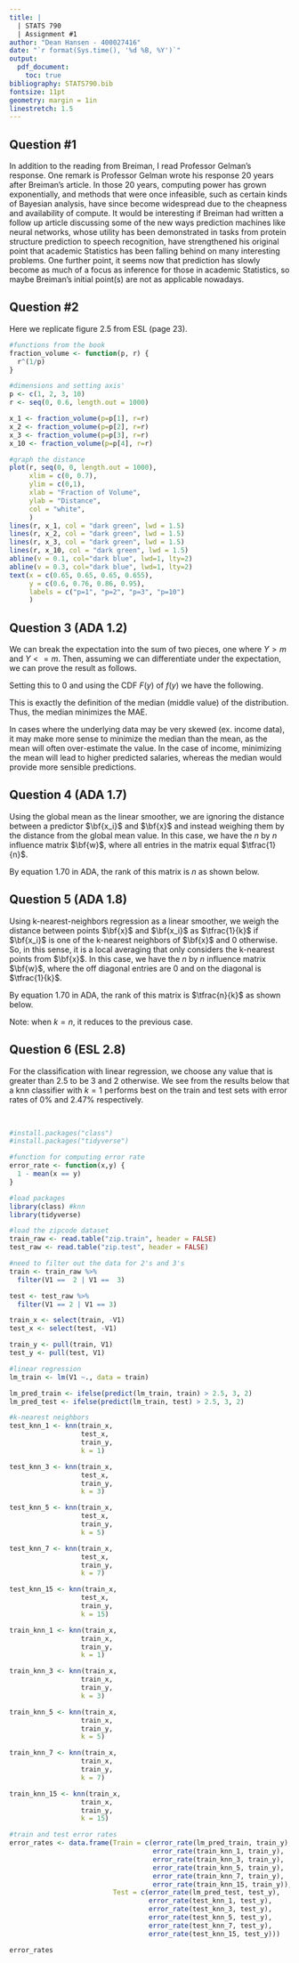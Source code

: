 ```yaml
---
title: |
  | STATS 790
  | Assignment #1
author: "Dean Hansen - 400027416"
date: "`r format(Sys.time(), '%d %B, %Y')`"
output: 
  pdf_document:
    toc: true
bibliography: STATS790.bib
fontsize: 11pt
geometry: margin = 1in
linestretch: 1.5
---
```


\newpage
## Question #1

In addition to the reading from Breiman, I read Professor Gelman's response. One remark is Professor Gelman wrote his response 20 years after Breiman's article. In those 20 years, computing power has grown exponentially, and methods that were once infeasible, such as certain kinds of Bayesian analysis, have since become widespread due to the cheapness and availability of compute. It would be interesting if Breiman had written a follow up article discussing some of the new ways prediction machines like neural networks, whose utility has been demonstrated in tasks from protein structure prediction to speech recognition, have strengthened his original point that academic Statistics has been falling behind on many interesting problems. One further point, it seems now that prediction has slowly become as much of a focus as inference for those in academic Statistics, so maybe Breiman's initial point(s) are not as applicable nowadays.

\newpage
## Question #2

Here we replicate figure 2.5 from ESL (page 23).

```r
#functions from the book
fraction_volume <- function(p, r) {
  r^(1/p)
}

#dimensions and setting axis'
p <- c(1, 2, 3, 10)
r <- seq(0, 0.6, length.out = 1000)

x_1 <- fraction_volume(p=p[1], r=r)
x_2 <- fraction_volume(p=p[2], r=r)
x_3 <- fraction_volume(p=p[3], r=r)
x_10 <- fraction_volume(p=p[4], r=r)

#graph the distance
plot(r, seq(0, 0, length.out = 1000), 
     xlim = c(0, 0.7),
     ylim = c(0,1),
     xlab = "Fraction of Volume",
     ylab = "Distance",
     col = "white",
     )
lines(r, x_1, col = "dark green", lwd = 1.5)
lines(r, x_2, col = "dark green", lwd = 1.5)
lines(r, x_3, col = "dark green", lwd = 1.5)
lines(r, x_10, col = "dark green", lwd = 1.5)
abline(v = 0.1, col="dark blue", lwd=1, lty=2)
abline(v = 0.3, col="dark blue", lwd=1, lty=2)
text(x = c(0.65, 0.65, 0.65, 0.655),
     y = c(0.6, 0.76, 0.86, 0.95),
     labels = c("p=1", "p=2", "p=3", "p=10")
     )
```


\newpage
## Question 3 (ADA 1.2)

We can break the expectation into the sum of two pieces, one where $Y > m$ and $Y <= m$. Then, assuming we can differentiate under the expectation, we can prove the result as follows.

```{=latex}
\begin{align}
\tfrac{d}{dm} MAE(m) &= \tfrac{d}{dm} E[|Y-m|]\\
&= \tfrac{d}{dm}[\int_{-\infty}^{m} (m-Y)*f(y)dy + \int_{m}^{\infty} (Y-m)*f(y)dy]\\
&= \int_{-\infty}^{m} f(y)dy - 0 + 0 - \int_{m}^{\infty} f(y)dy]
\end{align}
```

Setting this to $0$ and using the CDF $F(y)$ of $f(y)$ we have the following.

```{=latex}
\begin{align}
0 &= F(m) - (1-F(m))\\
2*F(m) &= 1\\
F(m) &= 1/2
\end{align}
```

This is exactly the definition of the median (middle value) of the distribution. Thus, the median minimizes the MAE. 

In cases where the underlying data may be very skewed (ex. income data), it may make more sense to minimize the median than the mean, as the mean will often over-estimate the value. In the case of income, minimizing the mean will lead to higher predicted salaries, whereas the median would provide more sensible predictions.

\newpage
## Question 4 (ADA 1.7)

Using the global mean as the linear smoother, we are ignoring the distance between a predictor $\bf{x_i}$ and $\bf{x}$ and instead weighing them by the distance from the global mean value. In this case, we have the $n$ by $n$ influence matrix $\bf{w}$, where all entries in the matrix equal $\tfrac{1}{n}$.

```{=latex}
\begin{align}
\bf{w} &= \bf{\hat{w}}(x_i, x)\\
&= \begin{bmatrix}
\tfrac{1}{n} & ... & \tfrac{1}{n}\\
... & ... & ...\\
\tfrac{1}{n} & ... & \tfrac{1}{n}
\end{bmatrix}
\end{align}
```

By equation $1.70$ in ADA, the rank of this matrix is $n$ as shown below.

```{=latex}
\begin{align}
df(\hat{\mu}) &= tr(\bf{w})\\
&= tr(\begin{bmatrix}
\tfrac{1}{n} & ... & \tfrac{1}{n}\\
... & ... & ...\\
\tfrac{1}{n} & ... & \tfrac{1}{n}
\end{bmatrix})\\
&= \sum_{j=1}^{n} \tfrac{1}{n}\\
&= 1
\end{align}
```


\newpage
## Question 5 (ADA 1.8)

Using k-nearest-neighbors regression as a linear smoother, we weigh the distance between points $\bf{x}$ and $\bf{x_i}$ as $\tfrac{1}{k}$ if $\bf{x_i}$ is one of the k-nearest neighbors of $\bf{x}$ and 0 otherwise. So, in this sense, it is a local averaging that only considers the k-nearest points from $\bf{x}$. In this case, we have the $n$ by $n$ influence matrix $\bf{w}$, where the off diagonal entries are $0$ and on the diagonal is $\tfrac{1}{k}$.

```{=latex}
\begin{align}
\bf{w} &= \bf{\hat{w}}(x_i, x)\\
&= \begin{bmatrix}
\tfrac{1}{k} & 0 & 0\\
0 & ... & 0\\
0 & 0 & \tfrac{1}{k} 
\end{bmatrix}
\end{align}
```

By equation $1.70$ in ADA, the rank of this matrix is $\tfrac{n}{k}$ as shown below.

```{=latex}
\begin{align}
df(\hat{\mu}) &= tr(\bf{w})\\
&= tr(\begin{bmatrix}
\tfrac{1}{k} & 0 & 0\\
0 & ... & 0\\
0 & 0 & \tfrac{1}{k}\\
\end{bmatrix})\\
&= \sum_{j=1}^{n} \tfrac{1}{k}\\
&= \tfrac{n}{k}
\end{align}
```

Note: when $k=n$, it reduces to the previous case.

\newpage
## Question 6 (ESL 2.8)

For the classification with linear regression, we choose any value that is greater than 2.5 to be 3 and 2 otherwise. We see from the results below that a knn classifier with $k=1$ performs best on the train and test sets with error rates of $0\%$ and $2.47\%$ respectively.

\
```r
#install.packages("class")
#install.packages("tidyverse")

#function for computing error rate
error_rate <- function(x,y) {
  1 - mean(x == y)
}

#load packages
library(class) #knn
library(tidyverse)

#load the zipcode dataset
train_raw <- read.table("zip.train", header = FALSE)
test_raw <- read.table("zip.test", header = FALSE)

#need to filter out the data for 2's and 3's
train <- train_raw %>%
  filter(V1 ==  2 | V1 ==  3)

test <- test_raw %>%
  filter(V1 == 2 | V1 == 3)

train_x <- select(train, -V1)
test_x <- select(test, -V1)

train_y <- pull(train, V1)
test_y <- pull(test, V1)

#linear regression
lm_train <- lm(V1 ~., data = train)

lm_pred_train <- ifelse(predict(lm_train, train) > 2.5, 3, 2)
lm_pred_test <- ifelse(predict(lm_train, test) > 2.5, 3, 2)

#k-nearest neighbors
test_knn_1 <- knn(train_x,
                  test_x,
                  train_y,
                  k = 1)

test_knn_3 <- knn(train_x,
                  test_x,
                  train_y,
                  k = 3)

test_knn_5 <- knn(train_x,
                  test_x,
                  train_y,
                  k = 5)

test_knn_7 <- knn(train_x,
                  test_x,
                  train_y,
                  k = 7)

test_knn_15 <- knn(train_x,
                  test_x,
                  train_y,
                  k = 15)

train_knn_1 <- knn(train_x,
                  train_x,
                  train_y,
                  k = 1)

train_knn_3 <- knn(train_x,
                  train_x,
                  train_y,
                  k = 3)

train_knn_5 <- knn(train_x,
                  train_x,
                  train_y,
                  k = 5)

train_knn_7 <- knn(train_x,
                  train_x,
                  train_y,
                  k = 7)

train_knn_15 <- knn(train_x,
                  train_x,
                  train_y,
                  k = 15)

#train and test error rates
error_rates <- data.frame(Train = c(error_rate(lm_pred_train, train_y),
                                    error_rate(train_knn_1, train_y),
                                    error_rate(train_knn_3, train_y),
                                    error_rate(train_knn_5, train_y),
                                    error_rate(train_knn_7, train_y),
                                    error_rate(train_knn_15, train_y)),
                          Test = c(error_rate(lm_pred_test, test_y),
                                   error_rate(test_knn_1, test_y),
                                   error_rate(test_knn_3, test_y),
                                   error_rate(test_knn_5, test_y),
                                   error_rate(test_knn_7, test_y),
                                   error_rate(test_knn_15, test_y)))

error_rates
```

